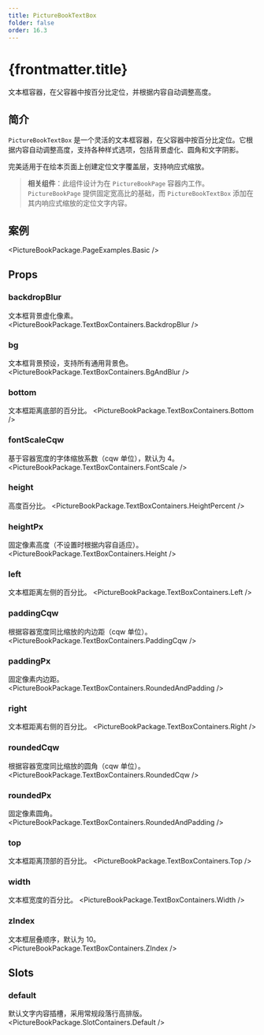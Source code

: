 ```yaml
---
title: PictureBookTextBox
folder: false
order: 16.3
---
```



# {frontmatter.title}

文本框容器，在父容器中按百分比定位，并根据内容自动调整高度。

## 简介

`PictureBookTextBox` 是一个灵活的文本框容器，在父容器中按百分比定位。它根据内容自动调整高度，支持各种样式选项，包括背景虚化、圆角和文字阴影。

完美适用于在绘本页面上创建定位文字覆盖层，支持响应式缩放。

> **相关组件**：此组件设计为在 `PictureBookPage` 容器内工作。`PictureBookPage` 提供固定宽高比的基础，而 `PictureBookTextBox` 添加在其内响应式缩放的定位文字内容。

## 案例

<PictureBookPackage.PageExamples.Basic />

## Props

### backdropBlur
文本框背景虚化像素。
<PictureBookPackage.TextBoxContainers.BackdropBlur />

### bg
文本框背景预设，支持所有通用背景色。
<PictureBookPackage.TextBoxContainers.BgAndBlur />

### bottom
文本框距离底部的百分比。
<PictureBookPackage.TextBoxContainers.Bottom />

### fontScaleCqw
基于容器宽度的字体缩放系数（cqw 单位），默认为 4。
<PictureBookPackage.TextBoxContainers.FontScale />

### height
高度百分比。
<PictureBookPackage.TextBoxContainers.HeightPercent />

### heightPx
固定像素高度（不设置时根据内容自适应）。
<PictureBookPackage.TextBoxContainers.Height />

### left
文本框距离左侧的百分比。
<PictureBookPackage.TextBoxContainers.Left />

### paddingCqw
根据容器宽度同比缩放的内边距（cqw 单位）。
<PictureBookPackage.TextBoxContainers.PaddingCqw />

### paddingPx
固定像素内边距。
<PictureBookPackage.TextBoxContainers.RoundedAndPadding />

### right
文本框距离右侧的百分比。
<PictureBookPackage.TextBoxContainers.Right />

### roundedCqw
根据容器宽度同比缩放的圆角（cqw 单位）。
<PictureBookPackage.TextBoxContainers.RoundedCqw />

### roundedPx
固定像素圆角。
<PictureBookPackage.TextBoxContainers.RoundedAndPadding />

### top
文本框距离顶部的百分比。
<PictureBookPackage.TextBoxContainers.Top />

### width
文本框宽度的百分比。
<PictureBookPackage.TextBoxContainers.Width />

### zIndex
文本框层叠顺序，默认为 10。
<PictureBookPackage.TextBoxContainers.ZIndex />

## Slots

### default
默认文字内容插槽，采用常规段落行高排版。
<PictureBookPackage.SlotContainers.Default />
